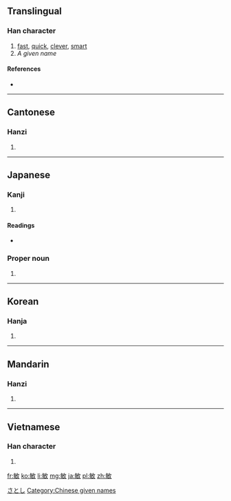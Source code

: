 ==Translingual==

===Han character===
{{Han char|rn=66|rad=攴|as=07|sn=11|four=8854<sub>0</sub>|canj=人卜人大 (OYOK)}}

# [[fast]], [[quick]], [[clever]], [[smart]]
# ''A given name''

====References====
* {{Han ref|kx=0471.040|dkj=13202|dj=0823.050|hdz=21463.010|uh=654F|ud=25935|bh=B1D3|bd=45523}}

----

==Cantonese==

===Hanzi===
{{yue-hanzi|jyut=man5|y=man5}}

# {{defn|lang=yue|sort=攴07}}

----

==Japanese==

===Kanji===
{{ja-kanji|grade=c|rs=攴07}}

# {{defn|lang=ja|sort=攴07}}

====Readings====
* {{ja-readings|on=[[びん]] (bin), [[みん]] (min)|kun=[[とし]] (toshi), [[さとい]] (satoi)}}

===Proper noun===
{{ja-pos|k|proper|hira=さとし|rom=Satoshi}}

# {{given name|male|lang=ja}}

[[Category:Japanese male given names|さとし]]

----

==Korean==

===Hanja===
{{ko-hanja|hangeul=민|eumhun=|rv=min|mr=min|y=min}}

# {{defn|lang=ko|sort=攴07}}

----

==Mandarin==

===Hanzi===
{{cmn-hanzi|pin=[[ào]] ([[ao4]]), [[mǐn]] ([[min3]]), [[Mǐn]] ([[Min3]])|wg=ao<sup>4</sup>, min<sup>3</sup>, Min<sup>3</sup>}}

# {{defn|lang=cmn|sort=攴07}}

----

==Vietnamese==

===Han character===
{{vi-hantu|[[mẫn]], [[mắn]], [[mẩn]]|rs=攴07}}

# {{defn|lang=vi|sort=攴07}}

[[Category:Chinese given names]]

[[fr:敏]]
[[ko:敏]]
[[li:敏]]
[[mg:敏]]
[[ja:敏]]
[[pl:敏]]
[[zh:敏]]